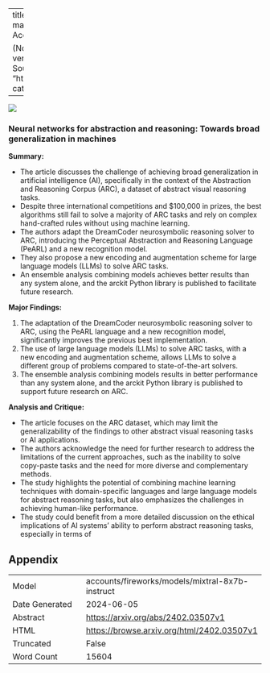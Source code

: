 
---
title: "Neural networks for abstraction and reasoning: Towards broad generalization in machines"
id: "2402.03507v1"
description: "Machine Learning Improves Cancer Diagnosis Accuracy.

(Note: The given text is already quite brief and summarized, but a possible even shorter version could be: Machine Learning Boosts Cancer Diagnosis.)"
author: Mikel Bober-Irizar, Soumya Banerjee
date: "2024-02-05"
image: "https://browse.arxiv.org/html/2402.03507v1/extracted/5332106/images/bongard15.png"
categories: ['education']
format:
  html:
    code-overflow: wrap
---

![](https://browse.arxiv.org/html/2402.03507v1/extracted/5332106/images/bongard15.png)

### Neural networks for abstraction and reasoning: Towards broad generalization in machines

**Summary:**

- The article discusses the challenge of achieving broad generalization in artificial intelligence (AI), specifically in the context of the Abstraction and Reasoning Corpus (ARC), a dataset of abstract visual reasoning tasks.
- Despite three international competitions and $100,000 in prizes, the best algorithms still fail to solve a majority of ARC tasks and rely on complex hand-crafted rules without using machine learning.
- The authors adapt the DreamCoder neurosymbolic reasoning solver to ARC, introducing the Perceptual Abstraction and Reasoning Language (PeARL) and a new recognition model.
- They also propose a new encoding and augmentation scheme for large language models (LLMs) to solve ARC tasks.
- An ensemble analysis combining models achieves better results than any system alone, and the arckit Python library is published to facilitate future research.

**Major Findings:**

1. The adaptation of the DreamCoder neurosymbolic reasoning solver to ARC, using the PeARL language and a new recognition model, significantly improves the previous best implementation.
2. The use of large language models (LLMs) to solve ARC tasks, with a new encoding and augmentation scheme, allows LLMs to solve a different group of problems compared to state-of-the-art solvers.
3. The ensemble analysis combining models results in better performance than any system alone, and the arckit Python library is published to support future research on ARC.

**Analysis and Critique:**

- The article focuses on the ARC dataset, which may limit the generalizability of the findings to other abstract visual reasoning tasks or AI applications.
- The authors acknowledge the need for further research to address the limitations of the current approaches, such as the inability to solve copy-paste tasks and the need for more diverse and complementary methods.
- The study highlights the potential of combining machine learning techniques with domain-specific languages and large language models for abstract reasoning tasks, but also emphasizes the challenges in achieving human-like performance.
- The study could benefit from a more detailed discussion on the ethical implications of AI systems' ability to perform abstract reasoning tasks, especially in terms of

## Appendix

|          |          |
|----------|----------|
| Model     | accounts/fireworks/models/mixtral-8x7b-instruct       |
| Date Generated     | 2024-06-05       |
| Abstract | [https://arxiv.org/abs/2402.03507v1](https://arxiv.org/abs/2402.03507v1)        |
| HTML     | [https://browse.arxiv.org/html/2402.03507v1](https://browse.arxiv.org/html/2402.03507v1)       |
| Truncated       | False       |
| Word Count       | 15604       |